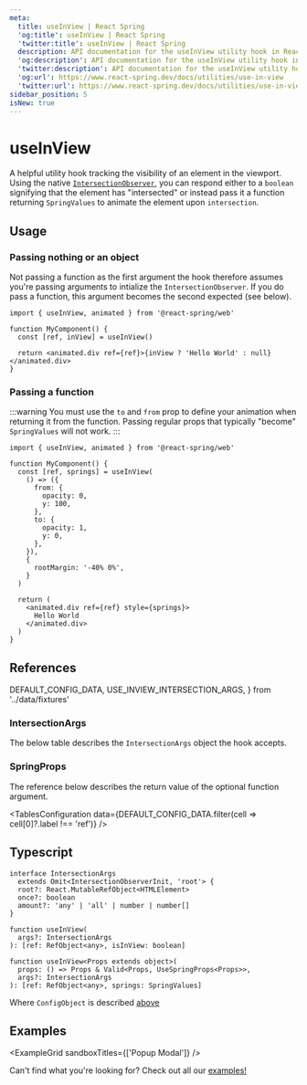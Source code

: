 ```yaml
---
meta:
  title: useInView | React Spring
  'og:title': useInView | React Spring
  'twitter:title': useInView | React Spring
  description: API documentation for the useInView utility hook in React Spring.
  'og:description': API documentation for the useInView utility hook in React Spring.
  'twitter:description': API documentation for the useInView utility hook in React Spring.
  'og:url': https://www.react-spring.dev/docs/utilities/use-in-view
  'twitter:url': https://www.react-spring.dev/docs/utilities/use-in-view
sidebar_position: 5
isNew: true
---
```




# useInView

A helpful utility hook tracking the visibility of an element in the viewport. Using the native [`IntersectionObserver`](https://developer.mozilla.org/en-US/docs/Web/API/Intersection_Observer_API),
you can respond either to a `boolean` signifying that the element has "intersected" or instead pass it a function
returning `SpringValues` to animate the element upon `intersection`.

## Usage

### Passing nothing or an object

Not passing a function as the first argument the hook therefore assumes you're passing arguments to intialize the `IntersectionObserver`.
If you do pass a function, this argument becomes the second expected (see below).

```tsx
import { useInView, animated } from '@react-spring/web'

function MyComponent() {
  const [ref, inView] = useInView()

  return <animated.div ref={ref}>{inView ? 'Hello World' : null}</animated.div>
}
```

### Passing a function

:::warning
You must use the `to` and `from` prop to define your animation when returning it from the function.
Passing regular props that typically "become" `SpringValues` will not work.
:::

```tsx
import { useInView, animated } from '@react-spring/web'

function MyComponent() {
  const [ref, springs] = useInView(
    () => ({
      from: {
        opacity: 0,
        y: 100,
      },
      to: {
        opacity: 1,
        y: 0,
      },
    }),
    {
      rootMargin: '-40% 0%',
    }
  )

  return (
    <animated.div ref={ref} style={springs}>
      Hello World
    </animated.div>
  )
}
```

## References

  DEFAULT_CONFIG_DATA,
  USE_INVIEW_INTERSECTION_ARGS,
} from '../data/fixtures'

### IntersectionArgs

The below table describes the `IntersectionArgs` object the hook accepts.

<TablesConfiguration data={USE_INVIEW_INTERSECTION_ARGS} />

### SpringProps

The reference below describes the return value of the optional function argument.

<TablesConfiguration
  data={DEFAULT_CONFIG_DATA.filter(cell => cell[0]?.label !== 'ref')}
/>

## Typescript

```tsx
interface IntersectionArgs
  extends Omit<IntersectionObserverInit, 'root'> {
  root?: React.MutableRefObject<HTMLElement>
  once?: boolean
  amount?: 'any' | 'all' | number | number[]
}

function useInView(
  args?: IntersectionArgs
): [ref: RefObject<any>, isInView: boolean]

function useInView<Props extends object>(
  props: () => Props & Valid<Props, UseSpringProps<Props>>,
  args?: IntersectionArgs
): [ref: RefObject<any>, springs: SpringValues]
```

Where `ConfigObject` is described [above](#reference)

## Examples


<ExampleGrid sandboxTitles={['Popup Modal']} />

Can't find what you're looking for? Check out all our [examples!](/examples)
